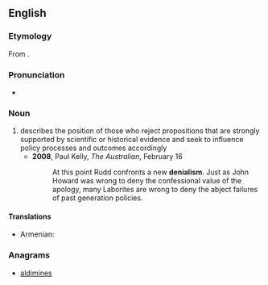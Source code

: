 ==English==

===Etymology===
From {{suffix|denial|ism}}.

===Pronunciation===
* {{a|UK}} {{IPA|/dɪˈnaɪ(j)əlɪzəm/}}

===Noun===
{{wikipedia}}
{{en-noun|-|s}}

# describes the position of those who reject propositions that are strongly supported by scientific or historical evidence and seek to influence policy processes and outcomes accordingly
#*'''2008''', Paul Kelly, ''The Australian'', February 16
#*: At this point Rudd confronts a new '''denialism'''. Just as John Howard was wrong to deny the confessional value of the apology, many Laborites are wrong to deny the abject failures of past generation policies.

====Translations====
{{trans-top|position of those who reject propositions that are strongly supported by scientific or historical evidence}}
* Armenian: {{t-|hy|ժխտողականություն|tr=žxtołakanutʿyun|sc=Armn}}
{{trans-mid}}
{{trans-bottom}}

===Anagrams===
* [[aldimines#English|aldimines]]